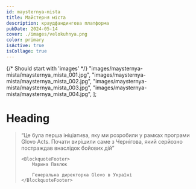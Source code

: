```yaml
---
id: maysternya-mista
title: Майстерня міста
description: краудфандингова платформа
pubDate: 2024-05-14
cover: ./images/velokuhnya.png
color: primary
isActive: true
isCollage: true
---
```



{/* Should start with 'images' */}
"images/maysternya-mista/maysternya_mista_001.jpg",
"images/maysternya-mista/maysternya_mista_002.jpg",
"images/maysternya-mista/maysternya_mista_003.jpg",
"images/maysternya-mista/maysternya_mista_004.jpg",
];

# Heading

<Gallery imagePaths={maysternyaImages} />

<Blockquote>
<span>“</span>Це була перша ініціатива, яку ми розробили у рамках програми Glovo Acts. 
Почати вирішили саме з Чернігова, який серйозно постраждав внаслідок бойових дій<span>”</span>

    <BlockquoteFooter>
        Марина Павлюк

        Генеральна директорка Glovo в Україні
    </BlockquoteFooter>

</Blockquote>
